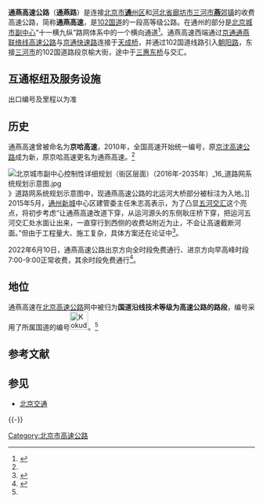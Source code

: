 {{中国高速公路信息框
| 省名 = Beijing
| 编号 = G102
| 名称 = 通燕高速公路
| 地图 = 
| 自定头部 = [[File:Kokudou_102(China).svg|File:Kokudou 102(China).svg]]
| 路线简称 = 通燕
| 最近通车日期 = 未知
| 规划总里程 = 17.4
| 起点 = [[北京市|北京市]][[通州区_(北京市)|通州区]][[西马庄|西马庄]]
| 终点 = [[河北省|河北省]][[廊坊市|廊坊市]][[三河市|三河市]][[燕郊镇|燕郊镇]]
| 出口处数 = 8
| 服务区数 = 1
}}

'''通燕高速公路'''（'''通燕路'''）是连接[[北京市|北京市]][[通州区_(北京市)|'''通'''州区]]和[[河北省|河北省]][[廊坊市|廊坊市]][[三河市|三河市]][[燕郊镇|'''燕'''郊镇]]的收费高速公路，简称'''通燕高速'''，是[[102国道|102国道]]的一段高等级公路。在通州的部分是[[北京城市副中心|北京城市副中心]]“十一横九纵”路网体系中的一个横向通道<ref name="副中心十四五">{{cite wikisource
 | author    = 北京市通州区发展和改革委员会
 | authorlink    = 北京市通州区发展和改革委员会
 | wslink       = 北京城市副中心（通州区）国民经济和社会发展第十四个五年规划和二〇三五年远景目标纲要
 | wslanguage   = zh
 | title   = 北京城市副中心（通州区）国民经济和社会发展第十四个五年规划和二〇三五年远景目标纲要
}}</ref>。通燕高速西端通过[[京通通燕联络线高速公路|京通通燕联络线高速公路]]与[[京通快速路|京通快速路]]连接于[[天成桥|天成桥]]，并通过102国道线路引入[[朝阳路|朝阳路]]，东接[[三河市|三河市]]的102国道路段京榆大街，途中于[[三惠东桥|三惠东桥]]与{{China Expwy Name|G4501}}交汇。

== 互通枢纽及服务设施 ==
出口编号及里程以{{中国国道名|102}}为准
{{Start expwy exit box|place=1}}
{{Expwy exit item|place=[[北京市|北京市]]<br />[[通州区_(北京市)|通州区]]|place rows=9|type=E|name=天成桥/竹木场桥|index=|dist start=17|highway connection={{中国国道名|102|[[朝阳路_(北京)|朝阳路]]}}<br>{{China Expwy Name|S46|P=Beijing}}|comment={{China Expwy Name|S46|P=Beijing}}往{{中国国道名|103|[[京通快速路|京通快速路]]}}}}
{{Expwy exit item|type=MT|name=西马庄收费站|index=|dist start=17|road connection=|comment=收京通快速通行费}}
{{Expwy exit item|type=E|name={{中国省道名|201|P=北京|通顺路}}|index=17/19|dist start=17/19|road connection=物资学院路<br>{{中国省道名|201|P=北京|通顺路}}|comment=通州北关桥}}
{{Expwy exit item|type=E|name=芙蓉东路|index=22|dist start=22|road connection=潞苑东路，芙蓉东路|comment=耿庄桥}}
{{Expwy exit item|type=ET|name=东六环|index=24|dist start=24|highway connection={{China Expwy Name|G45|[[北京六环路|东六环]]|L1=G4501}}|comment=三惠东桥，常屯收费站}}
{{Expwy exit item|type=ET|name={{中国省道名|229|P=北京|通济路<br>通怀路}}|index=26|dist start=26|road connection={{中国省道名|229|P=北京|通济路}}|comment=丁各庄桥，丁各庄收费站}}
{{Expwy exit item|type=ET|name=白师路<br>右堤路|index=28|dist start=28|road connection=白师路<br>右堤路|comment=白庙北匝/白庙南匝收费站}}
{{Expwy exit item|type=T|name=白庙主线|index=|dist start=28|road connection=|comment=收通燕高速通行费}}
{{Expwy exit item|type=S|name=白庙服务区|index=|dist start=28|road connection=|comment=进京检查站}}
{{Expwy exit item|place=[[河北省|河北省]]<br/>[[廊坊市|廊坊市]]<br/>[[三河市|三河市]]|type=M|name=|index=|dist start=|road connection={{中国国道名|102|京榆大街}}}}
{{Expwy exit group|下行往{{中国国道名|102|京榆大街}}|place=1}}
{{End expwy exit box|place=1}}

== 历史 ==
通燕高速曾被命名为'''京哈高速'''，2010年，全国高速开始统一编号，原[[京沈高速公路|京沈高速公路]]成为新{{China Expwy Name|G1}}，原京哈高速更名为通燕高速。<ref name="history" />

[[File:北京城市副中心控制性详细规划（街区层面）（2016年-2035年）_16_道路网系统规划示意图.jpg|thumb]]》道路网系统规划示意图中，现通燕高速公路的北运河大桥部分被标注为入地。]]
2015年5月，[[北京城市副中心|通州新城]]中心区建管委主任朱志高表示，为了凸显[[五河交汇|五河交汇]]这个亮点，将初步考虑“让通燕高速改道下穿，从运河源头的东侧耿庄桥下穿，把运河五河交汇处水面让出来，一直穿行到西侧的收费站附近为止，不会让高速截断河面。”但由于工程量大、施工复杂，具体方案还在论证中<ref>{{cite news |title=北京城市副中心进新阶段 人大附中附小入驻通州 |url=http://beijing.china.org.cn/chinese/2015-05/15/content_35578340.htm |accessdate=2020-10-07 |publisher=千龙网 |date=2015-05-15 |archive-date=2020-10-09 |archive-url=https://web.archive.org/web/20201009000247/http://beijing.china.org.cn/chinese/2015-05/15/content_35578340.htm |dead-url=no }}</ref>。

2022年6月10日，通燕高速公路出京方向全时段免费通行、进京方向早高峰时段7:00-9:00正常收费，其余时段免费通行<ref>{{cite web |title=京通快速路、通燕高速公路和京哈高速六环路内路段6月10日起调整收费 |url=http://jtw.beijing.gov.cn/xxgk/dtxx/202206/t20220609_2733079.html |website=北京市交通委员会 |accessdate=2022-06-09}}</ref>。

== 地位 ==

通燕高速在[[北京高速公路|北京高速公路]]网中被归为'''国道沿线技术等级为高速公路的路段'''，编号采用了所属国道的编号[[File:Kokudou_102(China).svg|37px]]。<ref name="code" />

== 参考文献 ==

{{reflist | refs=
<ref name="history">{{cite web | url=http://auto.sina.com.cn/news/2010-04-20/0726591806.shtml | title=全国高速路统一编号改名7月底完成 | publisher=[[新浪网|新浪网]] | work=北京晨报 | date=2010-04-20 | access-date=2016-06-12 | archive-date=2019-11-09 | archive-url=https://web.archive.org/web/20191109083746/http://auto.sina.com.cn/news/2010-04-20/0726591806.shtml | dead-url=no }}</ref>
<ref name="code">{{Cite web | url = http://www.bjjtw.gov.cn/xxgk/fgbz/jthybzgf/201211/P020121115316344042085.pdf | title = 高速公路命名和编号规则（北京市地方标准 DB11/T 885—2012） | date = 2012年6月14日 | publisher = [[北京市质量技术监督局|北京市质量技术监督局]] | accessdate = 2013年9月4日 | deadurl = yes | archiveurl = https://web.archive.org/web/20131213011500/http://www.bjjtw.gov.cn/xxgk/fgbz/jthybzgf/201211/P020121115316344042085.pdf | archivedate = 2013年12月13日 }}</ref>
}}

== 参见 ==

* [[北京交通|北京交通]]
{{北京城市副中心“十一横九纵”路网体系}}
{{-}}
{{北京市高速公路}}
{{北京公路网}}

[[Category:北京市高速公路|Category:北京市高速公路]]